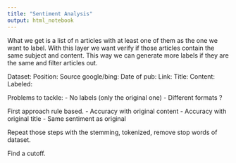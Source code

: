 ```yaml
---
title: "Sentiment Analysis"
output: html_notebook
---
```


What we get is a list of n articles with at least one of them as the one we want to label.
With this layer we want verify if those articles contain the same subject and content.
This way we can generate more labels if they are the same and filter articles out.


Dataset:
  Position:
  Source google/bing:
  Date of pub:
  Link:
  Title:
  Content:
  Labeled:


Problems to tackle: 
- No labels (only the original one)
- Different formats ?

First approach rule based.
- Accuracy with original content
- Accuracy with original title
- Same sentiment as original

Repeat those steps with the stemming, tokenized, remove stop words of dataset.

Find a cutoff.

```r
```


